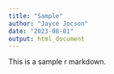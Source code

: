 ```yaml
---
title: "Sample"
author: "Jayce Jocson"
date: "2023-08-01"
output: html_document
---
```


This is a sample r markdown.